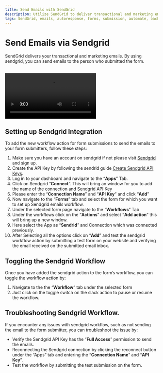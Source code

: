 ```yaml
---
title: Send Emails with SendGrid
description: Utilize SendGrid to deliver transactional and marketing emails. Easily send emails to form submitters and automate your email responses. Explore the power of open-source integrations through Formzillion for seamless email communication.
tags: SendGrid, emails, autoresponse, forms, submission, automate, backend, open-source, integrations, Formzillion
---
```


# Send Emails via Sendgrid

SendGrid delivers your transactional and marketing emails. By using sendgrid, you can send emails to the person who submitted the form.

<br />
<video controls>
  <source src="/integrations/sendgrid/sendgrid.webm" type="video/webm" />
</video>

## Setting up Sendgrid Integration

To add the new workflow action for form submissions to send the emails to your form submitters, follow these steps:

1.  Make sure you have an account on sendgrid if not please visit [Sendgrid](https://signup.sendgrid.com/) and sign up.
2.  Create the API Key by following the sendrid guide [Create Sendgrid API Keys](https://docs.sendgrid.com/ui/account-and-settings/api-keys).
3.  Log in to your dashboard and navigate to the “**Apps**” Tab.
4.  Click on Sendgrid “**Connect**”. This will bring an window for you to add the name of the connection and Sendgrid API Key
5.  Please enter the “**Connection Name**” and “**API Key**” and click “**Add**”
6.  Now navigate to the “**Forms**” tab and select the form for which you want to set up Sendgrid emails workflow.
7.  Under the selected form page navigate to the “**Workflows**” Tab
8.  Under the workflows click on the “**Actions**” and select “**Add action**” this will bring up a new window.
9.  Here select the App as “**Sendrid**” and Connection which was connected previously.
10. After Selecting all the options click on “**Add**” and test the sendgrid workflow action by submitting a test form on your website and verifying the email received on the submitted email inbox.

## Toggling the Sendgrid Workflow

Once you have added the sendgrid action to the form’s workflow, you can toggle the workflow action by:

1.  Navigate to the the “**Workflow**” tab under the selected form
2.  Just click on the toggle switch on the slack action to pause or resume the workflow.

## Troubleshooting Sendgrid Workflow.

If you encounter any issues with sendgrid workflow, such as not sending the email to the form submitter, you can troubleshoot the issue by:

- Verify the Sendgrid API Key has the “**Full Access**” permission to send the emails.
- Reconnecting the Sendgrid connection by clicking the reconnect button under the “Apps” tab and entering the “**Connection Name**” and “**API Key**”.
- Test the workflow by submitting the test submission on the form.
